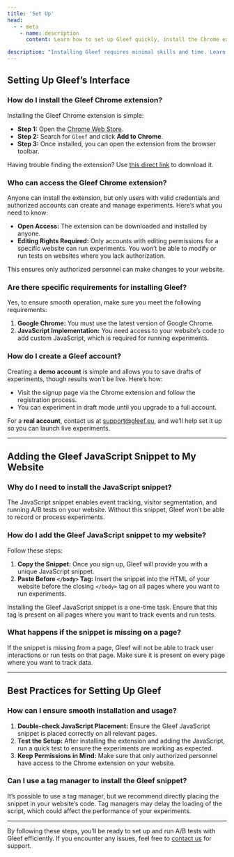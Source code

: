```yaml
---
title: 'Set Up'
head:
  - - meta
    - name: description
      content: Learn how to set up Gleef quickly, install the Chrome extension, and integrate the JavaScript snippet for A/B testing.

description: "Installing Gleef requires minimal skills and time. Learn how to set up the Chrome extension and JavaScript snippet."
---
```


## Setting Up Gleef’s Interface

### How do I install the Gleef Chrome extension?
Installing the Gleef Chrome extension is simple:
- **Step 1:** Open the [Chrome Web Store](https://chromewebstore.google.com/detail/gleef-alpha/dhaimaljdicccaplppipfiikonpdgeelify/).
- **Step 2:** Search for `Gleef` and click **Add to Chrome**.
- **Step 3:** Once installed, you can open the extension from the browser toolbar.

<Tip>Having trouble finding the extension? Use [this direct link](https://chromewebstore.google.com/detail/gleef-alpha/dhaimaljdicccaplppipfiikonpdgeelify/) to download it.</Tip>

### Who can access the Gleef Chrome extension?
Anyone can install the extension, but only users with valid credentials and authorized accounts can create and manage experiments. Here’s what you need to know:
- **Open Access:** The extension can be downloaded and installed by anyone.
- **Editing Rights Required:** Only accounts with editing permissions for a specific website can run experiments. You won’t be able to modify or run tests on websites where you lack authorization.

This ensures only authorized personnel can make changes to your website.

### Are there specific requirements for installing Gleef?
Yes, to ensure smooth operation, make sure you meet the following requirements:
1. **Google Chrome:** You must use the latest version of Google Chrome.
2. **JavaScript Implementation:** You need access to your website’s code to add custom JavaScript, which is required for running experiments.

### How do I create a Gleef account?
Creating a **demo account** is simple and allows you to save drafts of experiments, though results won’t be live. Here’s how:
- Visit the signup page via the Chrome extension and follow the registration process.
- You can experiment in draft mode until you upgrade to a full account.

For a **real account**, contact us at [support@gleef.eu](mailto:support@gleef.eu), and we’ll help set it up so you can launch live experiments.

---

## Adding the Gleef JavaScript Snippet to My Website

### Why do I need to install the JavaScript snippet?
The JavaScript snippet enables event tracking, visitor segmentation, and running A/B tests on your website. Without this snippet, Gleef won’t be able to record or process experiments.

### How do I add the Gleef JavaScript snippet to my website?
Follow these steps:
1. **Copy the Snippet:** Once you sign up, Gleef will provide you with a unique JavaScript snippet.
2. **Paste Before `</body>` Tag:** Insert the snippet into the HTML of your website before the closing `</body>` tag on all pages where you want to run experiments.
   
<Info>Installing the Gleef JavaScript snippet is a one-time task. Ensure that this tag is present on all pages where you want to track events and run tests.</Info>

### What happens if the snippet is missing on a page?
If the snippet is missing from a page, Gleef will not be able to track user interactions or run tests on that page. Make sure it is present on every page where you want to track data.

---

## Best Practices for Setting Up Gleef

### How can I ensure smooth installation and usage?
1. **Double-check JavaScript Placement:** Ensure the Gleef JavaScript snippet is placed correctly on all relevant pages.
2. **Test the Setup:** After installing the extension and adding the JavaScript, run a quick test to ensure the experiments are working as expected.
3. **Keep Permissions in Mind:** Make sure that only authorized personnel have access to the Chrome extension on your website.

### Can I use a tag manager to install the Gleef snippet?
It’s possible to use a tag manager, but we recommend directly placing the snippet in your website’s code. Tag managers may delay the loading of the script, which could affect the performance of your experiments.

---

By following these steps, you’ll be ready to set up and run A/B tests with Gleef efficiently. If you encounter any issues, feel free to [contact us](mailto:support@gleef.eu) for support.